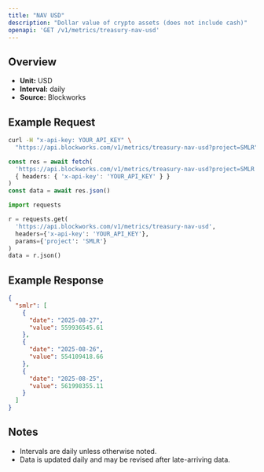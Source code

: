 ```yaml
---
title: "NAV USD"
description: "Dollar value of crypto assets (does not include cash)"
openapi: 'GET /v1/metrics/treasury-nav-usd'
---
```


## Overview

- **Unit:** USD
- **Interval:** daily
- **Source:** Blockworks

## Example Request

<CodeGroup>

```bash cURL
curl -H "x-api-key: YOUR_API_KEY" \
  "https://api.blockworks.com/v1/metrics/treasury-nav-usd?project=SMLR"
```

```typescript TypeScript
const res = await fetch(
  'https://api.blockworks.com/v1/metrics/treasury-nav-usd?project=SMLR',
  { headers: { 'x-api-key': 'YOUR_API_KEY' } }
)
const data = await res.json()
```

```python Python
import requests

r = requests.get(
  'https://api.blockworks.com/v1/metrics/treasury-nav-usd',
  headers={'x-api-key': 'YOUR_API_KEY'},
  params={'project': 'SMLR'}
)
data = r.json()
```

</CodeGroup>

## Example Response

```json
{
  "smlr": [
    {
      "date": "2025-08-27",
      "value": 559936545.61
    },
    {
      "date": "2025-08-26",
      "value": 554109418.66
    },
    {
      "date": "2025-08-25",
      "value": 561998355.11
    }
  ]
}
```

## Notes
- Intervals are daily unless otherwise noted.
- Data is updated daily and may be revised after late-arriving data.
